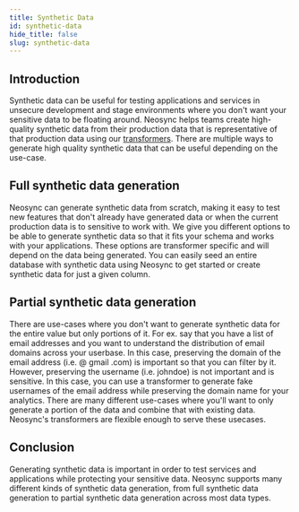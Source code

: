 ```yaml
---
title: Synthetic Data
id: synthetic-data
hide_title: false
slug: synthetic-data
---
```


## Introduction

Synthetic data can be useful for testing applications and services in unsecure development and stage environments where you don't want your sensitive data to be floating around. Neosync helps teams create high-quality synthetic data from their production data that is representative of that production data using our [transformers](/platform#transformers). There are multiple ways to generate high quality synthetic data that can be useful depending on the use-case.

## Full synthetic data generation

Neosync can generate synthetic data from scratch, making it easy to test new features that don't already have generated data or when the current production data is to sensitive to work with. We give you different options to be able to generate synthetic data so that it fits your schema and works with your applications. These options are transformer specific and will depend on the data being generated. You can easily seed an entire database with synthetic data using Neosync to get started or create synthetic data for just a given column.

## Partial synthetic data generation

There are use-cases where you don't want to generate synthetic data for the entire value but only portions of it. For ex. say that you have a list of email addresses and you want to understand the distribution of email domains across your userbase. In this case, preserving the domain of the email address (i.e. @ gmail .com) is important so that you can filter by it. However, preserving the username (i.e. johndoe) is not important and is sensitive. In this case, you can use a transformer to generate fake usernames of the email address while preserving the domain name for your analytics. There are many different use-cases where you'll want to only generate a portion of the data and combine that with existing data. Neosync's transformers are flexible enough to serve these usecases.

## Conclusion

Generating synthetic data is important in order to test services and applications while protecting your sensitive data. Neosync supports many different kinds of synthetic data generation, from full synthetic data generation to partial synthetic data generation across most data types.
